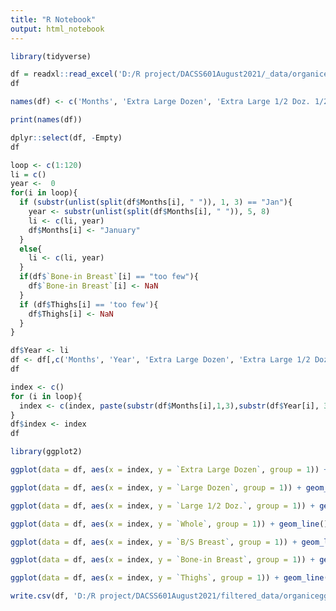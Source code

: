 ```yaml
---
title: "R Notebook"
output: html_notebook
---
```

```r
library(tidyverse)
```
```r
df = readxl::read_excel('D:/R project/DACSS601August2021/_data/organiceggpoultry.xls', skip = 4, sheet = 'Data')
df
```
```r
names(df) <- c('Months', 'Extra Large Dozen', 'Extra Large 1/2 Doz. 1/2 Dozen', 'Large Dozen', 'Large 1/2 Doz.', 'Empty', 'Whole', 'B/S Breast', 'Bone-in Breast', 'Whole Legs', 'Thighs')

print(names(df))
```
```r
dplyr::select(df, -Empty)
df
```
```r
loop <- c(1:120)
li = c()
year <-  0
for(i in loop){
  if (substr(unlist(split(df$Months[i], " ")), 1, 3) == "Jan"){
    year <- substr(unlist(split(df$Months[i], " ")), 5, 8)
    li <- c(li, year)
    df$Months[i] <- "January"
  }
  else{
    li <- c(li, year)
  }
  if(df$`Bone-in Breast`[i] == "too few"){
    df$`Bone-in Breast`[i] <- NaN
  }
  if (df$Thighs[i] == 'too few'){
    df$Thighs[i] <- NaN
  }
}
```

```r
df$Year <- li
df <- df[,c('Months', 'Year', 'Extra Large Dozen', 'Extra Large 1/2 Doz. 1/2 Dozen', 'Large Dozen', 'Large 1/2 Doz.', 'Whole', 'B/S Breast', 'Bone-in Breast', 'Whole Legs', 'Thighs')]
df
```
```r
index <- c()
for (i in loop){
  index <- c(index, paste(substr(df$Months[i],1,3),substr(df$Year[i], 3,4)))
}
df$index <- index
df
```
```r
library(ggplot2)
```

```r
ggplot(data = df, aes(x = index, y = `Extra Large Dozen`, group = 1)) + geom_line() + geom_point()
```
```r
ggplot(data = df, aes(x = index, y = `Large Dozen`, group = 1)) + geom_line() + geom_point()
```
```r
ggplot(data = df, aes(x = index, y = `Large 1/2 Doz.`, group = 1)) + geom_line() + geom_point()
```
```r
ggplot(data = df, aes(x = index, y = `Whole`, group = 1)) + geom_line() + geom_point()
```
```r
ggplot(data = df, aes(x = index, y = `B/S Breast`, group = 1)) + geom_line() + geom_point()
```
```r
ggplot(data = df, aes(x = index, y = `Bone-in Breast`, group = 1)) + geom_line() + geom_point()
```
```r
ggplot(data = df, aes(x = index, y = `Thighs`, group = 1)) + geom_line() + geom_point()
```
```r
write.csv(df, 'D:/R project/DACSS601August2021/filtered_data/organiceggpoultry_filtered.csv', row.names = FALSE)
```

